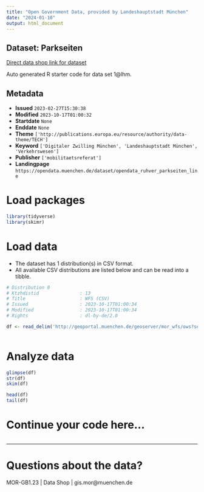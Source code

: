 ```yaml
---
title: "Open Government Data, provided by Landeshauptstadt München"
date: "2024-01-10"
output: html_document
---
```


## Dataset: Parkseiten

[Direct data shop link for dataset](https://opendata.muenchen.de/dataset/opendata_ruhver_parkseiten_line)

Auto generated R starter code for data set 1@lhm.

## Metadata

- **Issued** `2023-02-27T15:30:38`
- **Modified** `2023-10-17T01:00:32`
- **Startdate** `None`
- **Enddate** `None`
- **Theme** `['http://publications.europa.eu/resource/authority/data-theme/TECH']`
- **Keyword** `['Digitaler Zwilling München', 'Landeshauptstadt München', 'Verkehrswesen']`
- **Publisher** `['mobilitaetsreferat']`
- **Landingpage** `https://opendata.muenchen.de/dataset/opendata_ruhver_parkseiten_line`


# Load packages

```r

library(tidyverse)
library(skimr)

```

# Load data

-   The dataset has 1 distribution(s) in CSV format.
-   All available CSV distributions are listed below and can be read into a tibble.

```r

# Distribution 0
# Ktzhdistid               : 13
# Title                    : WFS (CSV)
# Issued                   : 2023-10-17T01:00:34
# Modified                 : 2023-10-17T01:00:34
# Rights                   : dl-by-de/2.0

df <- read_delim('http://geoportal.muenchen.de/geoserver/mor_wfs/ows?service=WFS&amp;version=1.0.0&amp;request=GetFeature&amp;typeName=mor_wfs:opendata_ruhver_parkseiten_line&amp;outputFormat=csv')



```

# Analyze data

```r

glimpse(df)
str(df)
skim(df)

head(df)
tail(df)

```

# Continue your code here...

```r

```

------------------------------------------------------------------------

# Questions about the data?

MOR-GB1.23 | Data Shop | gis.mor@muenchen.de
